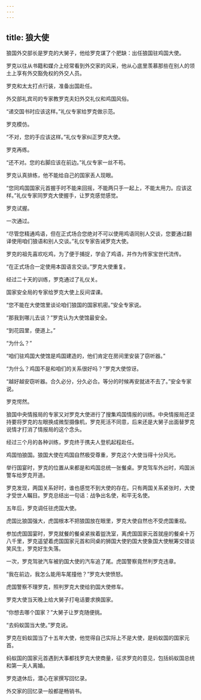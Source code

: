 ```yaml
---
---
---
```

title: 狼大使
---




狼国外交部长是罗克的大舅子，他给罗克谋了个肥缺：出任狼国驻鸡国大使。

罗克以往从书籍和媒介上经常看到外交家的风采，他从心底里羡慕那些在别人的领土上享有外交豁免权的外交人员。

罗克和太太打点行装，准备出国赴任。

外交部礼宾司的专家教罗克夫妇外交礼仪和鸡国风俗。

“递交国书时应该这样。”礼仪专家给罗克做示范。

罗克模仿。

“不对，您的手应该这样。”礼仪专家纠正罗克大使。

罗克再练。

“还不对。您的右脚应该在前边。”礼仪专家一丝不苟。

罗克认真排练，他不能给自己的国家丢人现眼。

“您同鸡国国家元首握手时不能来回摇，不能两只手一起上，不能太用力。应该这样。”礼仪专家同罗克大使握手，让罗克感觉感觉。

罗克试握。

一次通过。

“尽管您精通鸡语，但在正式场合您绝对不可以使用鸡语同别人交谈，您要通过翻译使用咱们狼语和别人交谈。”礼仪专家告诫罗克大使。

罗克的祖先喜欢吃鸡，为了便于捕捉，学会了鸡语，并作为传家宝世代流传。

“在正式场合一定使用本国语言交谈。”罗克大使重复。

经过二十天的训练，罗克通过了礼仪关。

国家安全局的专家给罗克大使上反间谍课。

“您不能在大使馆里谈论咱们狼国的国家机密。”安全专家说。

“那我到哪儿去谈？”罗克认为大使馆最安全。

“到花园里，便道上。”

“为什么？”

“咱们驻鸡国大使馆是鸡国建造的，他们肯定在房间里安装了窃听器。”

“为什么？鸡国不是和咱们的关系很好吗？”罗克大使惊讶。

“越好越安窃听器。合久必分，分久必合。等分的时候再安就进不去了。”安全专家说。

罗克愕然。

狼国中央情报局的专家又对罗克大使进行了搜集鸡国情报的训练。中央情报局还坚持要将罗克的左眼换成微型摄像机，罗克死活不同意，后来还是大舅子出面替罗克说情才打消了情报局的这个念头。

经过三个月的各种训练，罗克终于携夫人登机起程赴任。

鸡国怕狼国。狼国大使在鸡国自然极受尊重，罗克这个大使当得十分风光。

举行国宴时，罗克的位置从来都是和鸡国总统一张餐桌。罗克驾车外出时，鸡国派警车给罗克开道。

罗克发现，两国关系好时，谁也感觉不到大使的存在。只有两国关系紧张时，大使才受世人瞩目。罗克总结出一句话：战争出名使，和平无名使。

五年后，罗克调任驻虎国大使。

虎国比狼国强大，虎国根本不把狼国放在眼里，罗克大使自然也不受虎国重视。

参加虎国国宴时，罗克就餐的餐桌紧挨着盥洗室，离虎国国家元首就座的餐桌十万八千里，罗克遥望着虎国国家元首和同桌的狮国大使豹国大使象国大使觥筹交错谈笑风生，罗克好生失落。

一次，罗克驾驶汽车被豹国大使的汽车追了尾。虎国警察竟然判罗克违章。

“我在前边，我怎么能用车尾撞他？”罗克大使愤怒。

虎国警察不理罗克，照判罗克大使给豹国大使修车。

罗克大使当天晚上给大舅子打电话要求换国家。

“你想去哪个国家？”大舅子让罗克随便挑。

“去蚂蚁国当大使。”罗克说。

罗克在蚂蚁国当了十五年大使，他觉得自己实际上不是大使，是蚂蚁国的国家元首。

蚂蚁国的国家元首遇到大事都找罗克大使商量，征求罗克的意见，包括蚂蚁国总统和第一夫人离婚。

罗克退休后，潜心在家撰写回忆录。

外交家的回忆录一般都是畅销书。